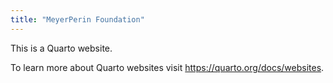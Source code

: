 ```yaml
---
title: "MeyerPerin Foundation"
---
```

<meta http-equiv='refresh' content='5; URL=https://meyerperin.com/'>

This is a Quarto website.

To learn more about Quarto websites visit <https://quarto.org/docs/websites>.
